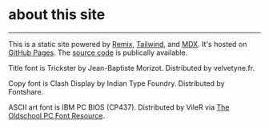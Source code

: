 # about this site

---

This is a static site powered by [Remix](https://remix.run/), [Tailwind](https://tailwindcss.com/), and [MDX](https://mdxjs.com/). It's hosted on [GitHub Pages](https://pages.github.com/). The [source code](https://github.com/benwilson34/benz-house) is publically available.

Title font is Trickster by Jean-Baptiste Morizot. Distributed by velvetyne.fr.

Copy font is Clash Display by Indian Type Foundry. Distributed by Fontshare.

ASCII art font is IBM PC BIOS (CP437). Distributed by VileR via [The Oldschool PC Font Resource](https://int10h.org/oldschool-pc-fonts/).
